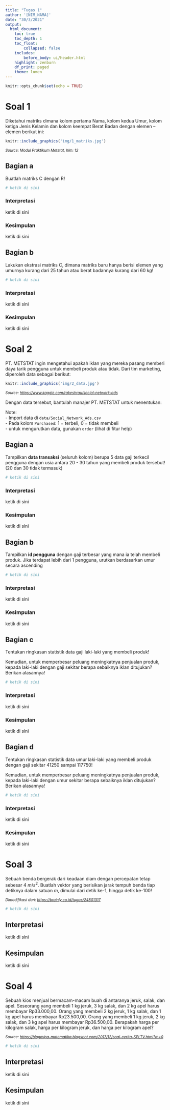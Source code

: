 ```yaml
---
title: "Tugas 1"
author: '[NIM_NAMA]'
date: "30/3/2021"
output:
  html_document: 
    toc: true
    toc_depth: 1
    toc_float: 
        collapsed: false
    includes:
        before_body: ui/header.html
    highlight: zenburn
    df_print: paged
    theme: lumen
---
```


```r
knitr::opts_chunk$set(echo = TRUE)
```

# Soal 1 {.tabset}

Diketahui matriks dimana kolom pertama Nama, kolom kedua Umur, kolom ketiga Jenis Kelamin dan kolom keempat Berat Badan dengan elemen -- elemen berikut ini:

```r
knitr::include_graphics('img/1_matriks.jpg')
```

~*Source:\ Modul\ Praktikum\ Metstat,\ hlm:\ 12*~

## Bagian a {.tabset}

Buatlah matriks C dengan R!

```r
# ketik di sini 

```

### Interpretasi

ketik di sini

### Kesimpulan

ketik di sini

## Bagian b {.tabset}

Lakukan ekstrasi matriks C, dimana matriks baru hanya berisi elemen yang umurnya kurang dari 25 tahun atau berat badannya kurang dari 60 $kg$!

```r
# ketik di sini 

```

### Interpretasi

ketik di sini

### Kesimpulan

ketik di sini

# Soal 2 {.tabset}

PT. METSTAT ingin mengetahui apakah iklan yang mereka pasang memberi daya tarik pengguna untuk membeli produk atau tidak. Dari tim marketing, diperoleh data sebagai berikut:

```r
knitr::include_graphics('img/2_data.jpg')
```

~*Source: <https://www.kaggle.com/rakeshrau/social-network-ads>*~

Dengan data tersebut, bantulah manajer PT. METSTAT untuk menentukan:

| Note:
| - Import data di `data/Social_Network_Ads.csv`
| - Pada kolom `Purchased`: 1 = terbeli, 0 = tidak membeli
| - untuk mengurutkan data, gunakan `order` (lihat di fitur help)
| 

## Bagian a {.tabset}

Tampilkan **data transaksi** (seluruh kolom) berupa 5 data gaji terkecil pengguna dengan usia antara 20 - 30 tahun yang membeli produk tersebut! (20 dan 30 tidak termasuk)

```r
# ketik di sini
```

### Interpretasi

ketik di sini

### Kesimpulan

ketik di sini

## Bagian b {.tabset}

Tampilkan **id pengguna** dengan gaji terbesar yang mana ia telah membeli produk. Jika terdapat lebih dari 1 pengguna, urutkan berdasarkan umur secara ascending

```r
# ketik di sini
```

### Interpretasi

ketik di sini

### Kesimpulan

ketik di sini

## Bagian c {.tabset}

Tentukan ringkasan statistik data gaji laki-laki yang membeli produk!

Kemudian, untuk memperbesar peluang meningkatnya penjualan produk, kepada laki-laki dengan gaji sekitar berapa sebaiknya iklan ditujukan? Berikan alasannya!

```r
# ketik di sini
```

### Interpretasi

ketik di sini

### Kesimpulan

ketik di sini

## Bagian d {.tabset}

Tentukan ringkasan statistik data umur laki-laki yang membeli produk dengan gaji sekitar 41250 sampai 117750!

Kemudian, untuk memperbesar peluang meningkatnya penjualan produk, kepada laki-laki dengan umur sekitar berapa sebaiknya iklan ditujukan? Berikan alasannya!

```r
# ketik di sini
```

### Interpretasi

ketik di sini

### Kesimpulan

ketik di sini

# Soal 3 {.tabset}

Sebuah benda bergerak dari keadaan diam dengan percepatan tetap sebesar 4 $m/s^2$. Buatlah vektor yang berisikan jarak tempuh benda tiap detiknya dalam satuan $m$, dimulai dari detik ke-1, hingga detik ke-100!

~*Dimodifikasi\ dari:\ <https://brainly.co.id/tugas/24801317>*~

```r
# ketik di sini
```

## Interpretasi

ketik di sini

## Kesimpulan

ketik di sini

# Soal 4 {.tabset}

Sebuah kios menjual bermacam-macam buah di antaranya jeruk, salak, dan apel. Seseorang yang membeli 1 kg jeruk, 3 kg salak, dan 2 kg apel harus membayar Rp33.000,00. Orang yang membeli 2 kg jeruk, 1 kg salak, dan 1 kg apel harus membayar Rp23.500,00. Orang yang membeli 1 kg jeruk, 2 kg salak, dan 3 kg apel harus membayar Rp36.500,00. Berapakah harga per kilogram salak, harga per kilogram jeruk, dan harga per kilogram apel?

~*Source: <https://blogmipa-matematika.blogspot.com/2017/12/soal-cerita-SPLTV.html?m=0>*~

```r
# ketik di sini
```

## Interpretasi

ketik di sini

## Kesimpulan

ketik di sini

